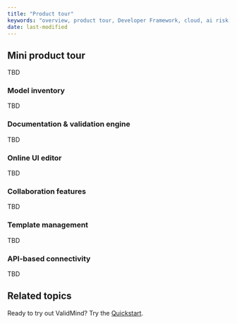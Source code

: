 ```yaml
---
title: "Product tour"
keywords: "overview, product tour, Developer Framework, cloud, ai risk, model risk management, ValidMind"
date: last-modified
---
```


## Mini product tour

TBD

### Model inventory

TBD

### Documentation & validation engine

TBD

### Online UI editor

TBD

### Collaboration features

TBD

### Template management

TBD

### API-based connectivity

TBD

## Related topics

Ready to try out ValidMind? Try the [Quickstart](quickstart.qmd).

